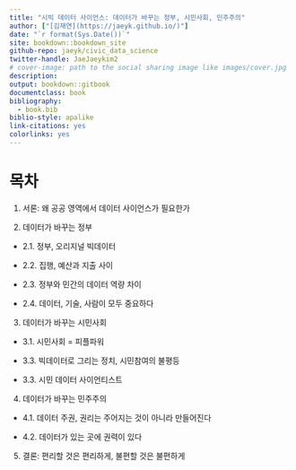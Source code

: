 ```yaml
---
title: "시빅 데이터 사이언스: 데이터가 바꾸는 정부, 시민사회, 민주주의"
author: ["[김재연](https://jaeyk.github.io/)"]
date: "`r format(Sys.Date())`"
site: bookdown::bookdown_site
github-repo: jaeyk/civic_data_science
twitter-handle: JaeJaeykim2
# cover-image: path to the social sharing image like images/cover.jpg
description:
output: bookdown::gitbook
documentclass: book
bibliography:
  - book.bib
biblio-style: apalike
link-citations: yes
colorlinks: yes
---
```


# 목차

1. 서론: 왜 공공 영역에서 데이터 사이언스가 필요한가

2. 데이터가 바꾸는 정부

  - 2.1. 정부, 오리지널 빅데이터

  - 2.2. 집행, 예산과 지출 사이

  - 2.3. 정부와 민간의 데이터 역량 차이

  - 2.4. 데이터, 기술, 사람이 모두 중요하다

3. 데이터가 바꾸는 시민사회

  - 3.1. 시민사회 = 피플파워

  - 3.3. 빅데이터로 그리는 정치, 시민참여의 불평등  

  - 3.3. 시민 데이터 사이언티스트

4. 데이터가 바꾸는 민주주의

  - 4.1. 데이터 주권, 권리는 주어지는 것이 아니라 만들어진다

  - 4.2. 데이터가 있는 곳에 권력이 있다

5. 결론: 편리할 것은 편리하게, 불편할 것은 불편하게
